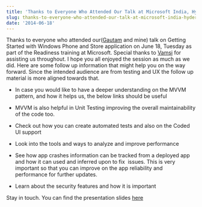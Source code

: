 ```yaml
---
title: 'Thanks to Everyone Who Attended Our Talk at Microsoft India, Hyderabad'
slug: thanks-to-everyone-who-attended-our-talk-at-microsoft-india-hyderabad
date: '2014-06-18'
---
```

Thanks to everyone who attended our([Gautam](https://twitter.com/techgd) and mine) talk on Getting Started with Windows Phone and Store application on June 18, Tuesday as part of the Readiness training at Microsoft. Special thanks to [Vamsi](https://twitter.com/vamsitp) for assisting us throughout. I hope you all enjoyed the session as much as we did. Here are some follow up information that might help you on the way forward. Since the intended audience are from testing and UX the follow up material is more aligned towards that.

-   In case you would like to have a deeper understanding on the MVVM pattern, and how it helps us, the below links should be useful

-   MVVM is also helpful in Unit Testing improving the overall maintainability of the code too.

-   Check out how you can create automated tests and also on the Coded UI support

-   Look into the tools and ways to analyze and improve performance

-   See how app crashes information can be tracked from a deployed app and how it can used and inferred upon to fix  issues. This is very important so that you can improve on the app reliability and performance for further updates.

-   Learn about the security features and how it is important

Stay in touch. You can find the presentation slides [here](https://github.com/rahulpnath/Speaking/tree/master/Windows%20Phone%20And%20Store%20Apps)
